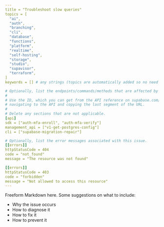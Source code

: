 ```yaml
---
title = "Troubleshoot slow queries"
topics = [
  "ai",
  "auth",
  "branching",
  "cli",
  "database",
  "functions",
  "platform",
  "realtime",
  "self-hosting",
  "storage",
  "studio",
  "supavisor",
  "terraform",
]
keywords = [] # any strings (topics are automatically added so no need to duplicate)

# Optionally, list the endpoints/commands/methods that are affected by this issue.
#
# Use the ID, which you can get from the API reference on supabase.com/docs by
# navigating to the API and copying the last segment of the URL.
#
# Delete any sections that are not applicable.
[api]
sdk = ["auth-mfa-enroll", "auth-mfa-verify"]
management_api = ["v1-get-postgres-config"]
cli = ["supabase-migration-repair"]

# Optionally, list the error messages associated with this issue.
[[errors]]
httpStatusCode = 404
code = "not_found"
message = "The resource was not found"

[[errors]]
httpStatusCode = 403
code = "forbidden"
message = "Not allowed to access this resource"
---
```


Freeform Markdown here. Some suggestions on what to include:

- Why the issue occurs
- How to diagnose it
- How to fix it
- How to prevent it
